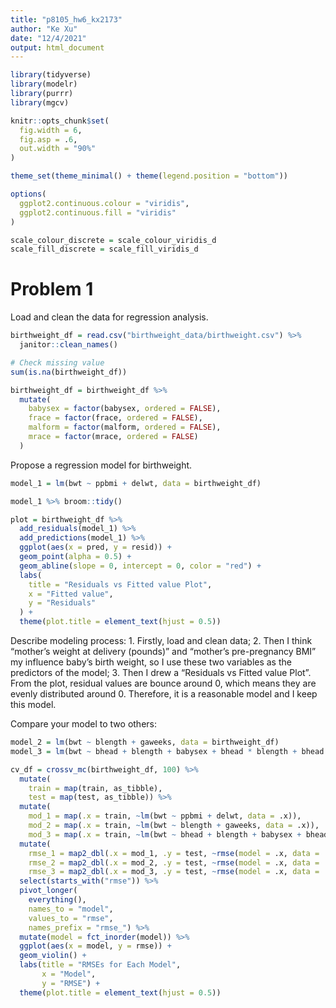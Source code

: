 ```yaml
---
title: "p8105_hw6_kx2173"
author: "Ke Xu"
date: "12/4/2021"
output: html_document
---
```


```r
library(tidyverse)
library(modelr)
library(purrr)
library(mgcv)

knitr::opts_chunk$set(
  fig.width = 6,
  fig.asp = .6,
  out.width = "90%"
)

theme_set(theme_minimal() + theme(legend.position = "bottom"))

options(
  ggplot2.continuous.colour = "viridis",
  ggplot2.continuous.fill = "viridis"
)

scale_colour_discrete = scale_colour_viridis_d
scale_fill_discrete = scale_fill_viridis_d
```


# Problem 1

Load and clean the data for regression analysis.
```r
birthweight_df = read.csv("birthweight_data/birthweight.csv") %>% 
  janitor::clean_names()

# Check missing value
sum(is.na(birthweight_df))

birthweight_df = birthweight_df %>% 
  mutate(
    babysex = factor(babysex, ordered = FALSE),
    frace = factor(frace, ordered = FALSE),
    malform = factor(malform, ordered = FALSE),
    mrace = factor(mrace, ordered = FALSE)
  )
```

Propose a regression model for birthweight.
```r
model_1 = lm(bwt ~ ppbmi + delwt, data = birthweight_df) 

model_1 %>% broom::tidy()

plot = birthweight_df %>% 
  add_residuals(model_1) %>% 
  add_predictions(model_1) %>% 
  ggplot(aes(x = pred, y = resid)) +
  geom_point(alpha = 0.5) +
  geom_abline(slope = 0, intercept = 0, color = "red") +
  labs(
    title = "Residuals vs Fitted value Plot",
    x = "Fitted value",
    y = "Residuals"
  ) +
  theme(plot.title = element_text(hjust = 0.5))

```

Describe modeling process:
1. Firstly, load and clean data;
2. Then I think "mother's weight at delivery (pounds)" and "mother's pre-pregnancy BMI" my influence baby's birth weight, so I use these two variables as the predictors of the model;
3. Then I drew a "Residuals vs Fitted value Plot". From the plot, residual values are bounce around 0, which means they are evenly distributed around 0. Therefore, it is a reasonable model and I keep this model.


Compare your model to two others:
```r
model_2 = lm(bwt ~ blength + gaweeks, data = birthweight_df)
model_3 = lm(bwt ~ bhead + blength + babysex + bhead * blength + bhead * babysex + blength * babysex + bhead * blength * babysex, data = birthweight_df)

cv_df = crossv_mc(birthweight_df, 100) %>% 
  mutate(
    train = map(train, as_tibble),
    test = map(test, as_tibble)) %>% 
  mutate(
    mod_1 = map(.x = train, ~lm(bwt ~ ppbmi + delwt, data = .x)),
    mod_2 = map(.x = train, ~lm(bwt ~ blength + gaweeks, data = .x)),
    mod_3 = map(.x = train, ~lm(bwt ~ bhead + blength + babysex + bhead * blength + bhead * babysex + blength * babysex + bhead * blength * babysex, data = .x))) %>% 
  mutate(
    rmse_1 = map2_dbl(.x = mod_1, .y = test, ~rmse(model = .x, data = .y)),
    rmse_2 = map2_dbl(.x = mod_2, .y = test, ~rmse(model = .x, data = .y)),
    rmse_3 = map2_dbl(.x = mod_3, .y = test, ~rmse(model = .x, data = .y))) %>%
  select(starts_with("rmse")) %>% 
  pivot_longer(
    everything(),
    names_to = "model", 
    values_to = "rmse",
    names_prefix = "rmse_") %>% 
  mutate(model = fct_inorder(model)) %>% 
  ggplot(aes(x = model, y = rmse)) + 
  geom_violin() +
  labs(title = "RMSEs for Each Model",
       x = "Model",
       y = "RMSE") +
  theme(plot.title = element_text(hjust = 0.5))
```

















